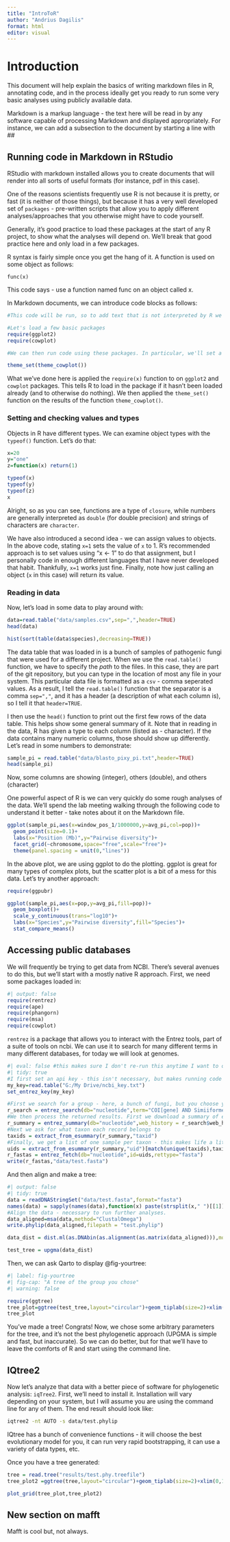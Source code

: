 ```yaml
---
title: "IntroToR"
author: "Andrius Dagilis"
format: html
editor: visual
---
```


# Introduction

This document will help explain the basics of writing markdown files in R, annotating code, and in the process ideally get you ready to run some very basic analyses using publicly available data.

Markdown is a markup language - the text here will be read in by any software capable of processing Markdown and displayed appropriately. For instance, we can add a subsection to the document by starting a line with \##

## Running code in Markdown in RStudio

RStudio with markdown installed allows you to create documents that will render into all sorts of useful formats (for instance, pdf in this case).

One of the reasons scientists frequently use R is not because it is pretty, or fast (it is neither of those things), but because it has a very well developed set of `packages` - pre-written scripts that allow you to apply different analyses/approaches that you otherwise might have to code yourself.

Generally, it's good practice to load these packages at the start of any R project, to show what the analyses will depend on. We'll break that good practice here and only load in a few packages.

R syntax is fairly simple once you get the hang of it. A function is used on some object as follows:

```         
func(x)
```

This code says - use a function named func on an object called x.

In Markdown documents, we can introduce code blocks as follows:

```r
#This code will be run, so to add text that is not interpreted by R we have to start a line with #

#Let's load a few basic packages
require(ggplot2)
require(cowplot)

#We can then run code using these packages. In particular, we'll set a plotting theme to make our plots easier to read in a minute

theme_set(theme_cowplot())
```

What we've done here is applied the `require(x)` function to on `ggplot2` and `cowplot` packages. This tells R to load in the package if it hasn't been loaded already (and to otherwise do nothing). We then applied the `theme_set()` function on the results of the function `theme_cowplot()`.

### Setting and checking values and types

Objects in R have different types. We can examine object types with the `typeof()` function. Let's do that:

```r
x=20
y="one"
z=function(x) return(1)

typeof(x)
typeof(y)
typeof(z)
x
```

Alright, so as you can see, functions are a type of `closure`, while numbers are generally interpreted as `double` (for double precision) and strings of characters are `character`.

We have also introduced a second idea - we can assign values to objects. In the above code, stating `x=1` sets the value of `x` to 1. R's recommended approach is to set values using "x \<- 1" to do that assignment, but I personally code in enough different languages that I have never developed that habit. Thankfully, `x=1` works just fine. Finally, note how just calling an object (`x` in this case) will return its value.

### Reading in data

Now, let's load in some data to play around with:

```r

data=read.table("data/samples.csv",sep=",",header=TRUE)
head(data)

hist(sort(table(data$species),decreasing=TRUE))
```

The data table that was loaded in is a bunch of samples of pathogenic fungi that were used for a different project. When we use the `read.table()` function, we have to specify the $path$ to the files. In this case, they are part of the git repository, but you can type in the location of most any file in your system. This particular data file is formatted as a `csv` - comma seperated values. As a result, I tell the `read.table()` function that the separator is a comma `sep=","`, and it has a header (a description of what each column is), so I tell it that `header=TRUE`.

I then use the `head()` function to print out the first few rows of the data table. This helps show some general summary of it. Note that in reading in the data, R has given a type to each column (listed as <chr> - character). If the data contains many numeric columns, those should show up differently. Let's read in some numbers to demonstrate:

```r
sample_pi = read.table("data/blasto_pixy_pi.txt",header=TRUE)
head(sample_pi)
```

Now, some columns are showing <int> (integer), others <dbl> (double), and others <chr> (character)

One powerful aspect of R is we can very quickly do some rough analyses of the data. We'll spend the lab meeting walking through the following code to understand it better - take notes about it on the Markdown file.

```r
ggplot(sample_pi,aes(x=window_pos_1/1000000,y=avg_pi,col=pop))+
  geom_point(size=0.1)+
  labs(x="Position (Mb)",y="Pairwise diversity")+
  facet_grid(~chromosome,space="free",scale="free")+
  theme(panel.spacing = unit(0,"lines"))
```

In the above plot, we are using ggplot to do the plotting. ggplot is great for many types of complex plots, but the scatter plot is a bit of a mess for this data. Let's try another approach:

```r
require(ggpubr)

ggplot(sample_pi,aes(x=pop,y=avg_pi,fill=pop))+
  geom_boxplot()+
  scale_y_continuous(trans="log10")+
  labs(x="Species",y="Pairwise diversity",fill="Species")+
  stat_compare_means()
```

## Accessing public databases

We will frequently be trying to get data from NCBI. There's several avenues to do this, but we'll start with a mostly native R approach. First, we need some packages loaded in:

```r
#| output: false
require(rentrez)
require(ape)
require(phangorn)
require(msa)
require(cowplot)
```

`rentrez` is a package that allows you to interact with the Entrez tools, part of a suite of tools on ncbi. We can use it to search for many different terms in many different databases, for today we will look at genomes.

```r
#| eval: false #this makes sure I don't re-run this anytime I want to output a pdf
#| tidy: true
#I first set an api key - this isn't necessary, but makes running code a bit easier. You may get an angry email from ncbi if you abuse this system though, so don't abuse it!
my_key=read.table("G:/My Drive/ncbi_key.txt")
set_entrez_key(my_key)

#First we search for a group - here, a bunch of fungi, but you choose yours as appropriate
r_search = entrez_search(db="nucleotide",term="COI[gene] AND Simiiformes[ORGN] AND 100:1000[SLEN]",use_history = TRUE)
#We then process the returned results. First we download a summary of each record
r_summary = entrez_summary(db="nucleotide",web_history = r_search$web_history,retmax=500)
#Next we ask for what taxon each record belongs to
taxids = extract_from_esummary(r_summary,"taxid")
#Finally, we get a list of one sample per taxon - this makes life a little easier
uids = extract_from_esummary(r_summary,"uid")[match(unique(taxids),taxids)]
r_fastas = entrez_fetch(db="nucleotide",id=uids,rettype="fasta")
write(r_fastas,"data/test.fasta")
```

And then align and make a tree:

```r
#| output: false
#| tidy: true
data = readDNAStringSet("data/test.fasta",format="fasta")
names(data) = sapply(names(data),function(x) paste(strsplit(x," ")[[1]][2:3],collapse=" "))
#Align the data - necessary to run further analyses.
data_aligned=msa(data,method="ClustalOmega")
write.phylip(data_aligned,filepath = "test.phylip")

data_dist = dist.ml(as.DNAbin(as.alignment(as.matrix(data_aligned))),model="F81")

test_tree = upgma(data_dist)
```

Then, we can ask Qarto to display @fig-yourtree:

```r
#| label: fig-yourtree
#| fig-cap: "A tree of the group you chose"
#| warning: false

require(ggtree)
tree_plot=ggtree(test_tree,layout="circular")+geom_tiplab(size=2)+xlim(0,0.2)
tree_plot
```

You've made a tree! Congrats! Now, we chose some arbitrary parameters for the tree, and it's not the best phylogenetic approach (UPGMA is simple and fast, but inaccurate). So we can do better, but for that we'll have to leave the comforts of R and start using the command line.

## IQtree2

Now let's analyze that data with a better piece of software for phylogenetic analysis: `iqTree2`. First, we'll need to install it. Installation will vary depending on your system, but I will assume you are using the command line for any of them. The end result should look like:

```bash

iqtree2 -nt AUTO -s data/test.phylip
```

IQtree has a bunch of convenience functions - it will choose the best evolutionary model for you, it can run very rapid bootstrapping, it can use a variety of data types, etc.

Once you have a tree generated:

```r
tree = read.tree("results/test.phy.treefile")
tree_plot2 =ggtree(tree,layout="circular")+geom_tiplab(size=2)+xlim(0,1.2)

plot_grid(tree_plot,tree_plot2)
```

## New section on mafft

Mafft is cool but, not always.
